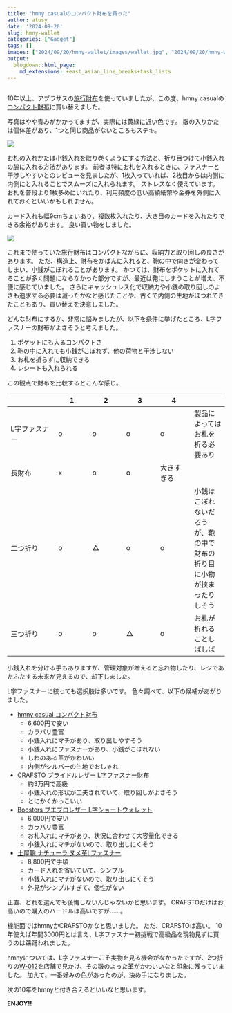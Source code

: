 ```yaml
---
title: "hmny casualのコンパクト財布を買った"
author: atusy
date: '2024-09-20'
slug: hmny-wallet
categories: ["Gadget"]
tags: []
images: ["2024/09/20/hmny-wallet/images/wallet.jpg", "2024/09/20/hmny-wallet/images/wallet-inside.jpg"]
output:
  blogdown::html_page:
    md_extensions: +east_asian_line_breaks+task_lists
---
```


```r
```

10年以上、アブラサスの[旅行財布](https://superclassic.jp/products/40601)を使っていましたが、この度、hmny casualの[コンパクト財布](https://store.ruboa.com/?pid=122792979)に買い替えました。

写真はやや青みがかかってますが、実際には黄緑に近い色です。
皺の入りかたは個体差があり、1つと同じ商品がないところもステキ。

![](images/wallet.jpg)

お札の入れかたは小銭入れを取り巻くようにする方法と、折り目つけて小銭入れの脇に入れる方法があります。
前者は特にお札を入れるときに、ファスナーと干渉しやすいとのレビューを見ましたが、1枚入っていれば、2枚目からは内側に内側にと入れることでスムーズに入れられます。
ストレスなく使えています。
お札を普段より1枚多めにいれたり、利用頻度の低い高額紙幣や金券を外側に入れておくといいかもしれません。

カード入れも幅9cmちょいあり、複数枚入れたり、大き目のカードを入れたりできる余裕があります。
良い買い物をしました。

![](images/wallet-inside.jpg)

これまで使っていた旅行財布はコンパクトながらに、収納力と取り回しの良さがあります。
ただ、構造上、財布をかばんに入れると、鞄の中で向きが変わってしまい、小銭がこぼれることがあります。
かつては、財布をポケットに入れてることが多く問題にならなかった部分ですが、最近は鞄にしまうことが増え、不便に感じていました。
さらにキャッシュレス化で収納力や小銭の取り回しのよさも追求する必要は減ったかなと感じたことや、古くで内側の生地がほつれてきたこともあり、買い替えを決意しました。

どんな財布にするか、非常に悩みましたが、以下を条件に挙げたところ、L字ファスナーの財布がよさそうと考えました。

1. ポケットにも入るコンパクトさ
2. 鞄の中に入れても小銭がこぼれず、他の荷物と干渉しない
3. お札を折らずに収納できる
4. レシートも入れられる

この観点で財布を比較するとこんな感じ。

|    | 1 | 2 | 3 | 4 |   |
|----|---|---|---|---|---|
| L字ファスナー | o | o | o | o | 製品によってはお札を折る必要あり |
| 長財布 | x | o | o | 大きすぎる |
| 二つ折り | o | △ | o | o | 小銭はこぼれないだろうが、鞄の中で財布の折り目に小物が挟まったりしそう |
| 三つ折り | o | o | △ | o | お札が折れることしばしば |

小銭入れを分ける手もありますが、管理対象が増えると忘れ物したり、レジであたふたする未来が見えるので、却下しました。

L字ファスナーに絞っても選択肢は多いです。
色々調べて、以下の候補があがりました。

- [hmny casual コンパクト財布](https://store.ruboa.com/?pid=122792979)
  - 6,600円で安い
  - カラバリ豊富
  - 小銭入れにマチがあり、取り出しやすそう
  - 小銭入れにファスナーがあり、小銭がこぼれない
  - しわのある革がかわいい
  - 内側がシルバーの生地でおしゃれ
- [CRAFSTO ブライドルレザー L字ファスナー財布](https://crafsto.jp/products/sw-005-br?utm_source=youtuber&utm_medium=aff&utm_campaign=aff_cv&utm_term=takabon&utm_content=m1&variant-color=black&variant=32893742317697)
  - 約3万円で高級
  - 小銭入れの形状が工夫されていて、取り回しがよさそう
  - とにかくかっこいい
- [Boosters ブエブロレザー L字ショートウォレット](https://item.rakuten.co.jp/freespirits/wallet00976/?scid=af_pc_etc&sc2id=af_101_0_0)
  - 6,000円で安い
  - カラバリ豊富
  - お札入れにマチがあり、状況に合わせて大容量化できる
  - 小銭入れにマチがないので、取り出しにくそう
- [土屋鞄 ナチューラ ヌメ革Lファスナー](https://tsuchiya-kaban.jp/collections/lfas/products/na-l-zip-purse)
  - 8,800円で手頃
  - カード入れを省いていて、シンプル
  - 小銭入れにマチがないので、取り出しにくそう
  - 外見がシンプルすぎて、個性がない

正直、どれを選んでも後悔しないんじゃないかと思います。
CRAFSTOだけはお高いので購入のハードルは高いですが……。

機能面ではhmnyかCRAFSTOかなと思いました。
ただ、CRAFSTOは高い。
10年使えば年間3000円とは言え、L字ファスナー初挑戦で高級品を現物見ずに買うのは躊躇われました。

hmnyについては、L字ファスナーこそ実物を見る機会がなかったですが、2つ折りの[W-012](https://store.ruboa.com/?pid=69516554)を店舗で見かけ、その皺のよった革がかわいいなと印象に残っていました。
加えて、一番好みの色があったのが、決め手になりました。

次の10年をhmnyと付き合えるといいなと思います。

**ENJOY!!**
